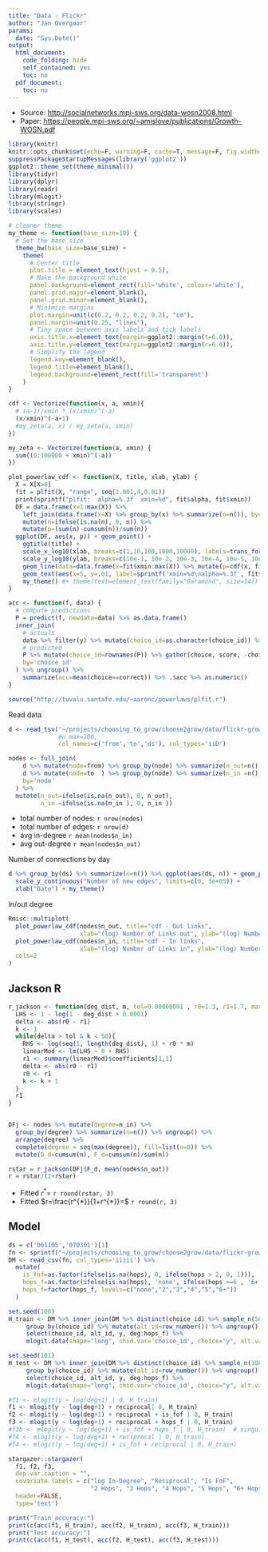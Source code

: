 ```yaml
---
title: "Data - Flickr"
author: "Jan Overgoor"
params:
  date: "Sys.Date()"
output:
  html_document:
    code_folding: hide
    self_contained: yes
    toc: no
  pdf_document:
    toc: no
---
```


* Source: [http://socialnetworks.mpi-sws.org/data-wosn2008.html](http://socialnetworks.mpi-sws.org/data-wosn2008.html)
* Paper:  [https://people.mpi-sws.org/~amislove/publications/Growth-WOSN.pdf](https://people.mpi-sws.org/~amislove/publications/Growth-WOSN.pdf)



```r
library(knitr)
knitr::opts_chunk$set(echo=F, warning=F, cache=T, message=F, fig.width=6, fig.height=2.5)
suppressPackageStartupMessages(library('ggplot2'))
ggplot2::theme_set(theme_minimal())
library(tidyr)
library(dplyr)
library(readr)
library(mlogit)
library(stringr)
library(scales)
```

```r
# cleaner theme
my_theme <- function(base_size=10) {
  # Set the base size
  theme_bw(base_size=base_size) +
    theme(
      # Center title
      plot.title = element_text(hjust = 0.5),
      # Make the background white
      panel.background=element_rect(fill='white', colour='white'),
      panel.grid.major=element_blank(),
      panel.grid.minor=element_blank(),
      # Minimize margins
      plot.margin=unit(c(0.2, 0.2, 0.2, 0.2), "cm"),
      panel.margin=unit(0.25, "lines"),
      # Tiny space between axis labels and tick labels
      axis.title.x=element_text(margin=ggplot2::margin(t=6.0)),
      axis.title.y=element_text(margin=ggplot2::margin(r=6.0)),
      # Simplify the legend
      legend.key=element_blank(),
      legend.title=element_blank(),
      legend.background=element_rect(fill='transparent')
    )
}

cdf <- Vectorize(function(x, a, xmin){
  # (a-1)/xmin * (x/xmin)^(-a)
  (x/xmin)^(-a+1)
  #my_zeta(a, x) / my_zeta(a, xmin)
})

my_zeta <- Vectorize(function(a, xmin) {
  sum((0:100000 + xmin)^(-a))
})

plot_powerlaw_cdf <- function(X, title, xlab, ylab) {
  X = X[X>0]
  fit = plfit(X, "range", seq(1.001,4,0.01))
  print(sprintf("plfit:  alpha=%.3f  xmin=%d", fit$alpha, fit$xmin))
  DF = data.frame(x=1:max(X)) %>%
    left_join(data.frame(x=X) %>% group_by(x) %>% summarize(n=n()), by='x') %>%
    mutate(n=ifelse(is.na(n), 0, n)) %>%
    mutate(p=(sum(n)-cumsum(n))/sum(n))
  ggplot(DF, aes(x, p)) + geom_point() +
    ggtitle(title) +
    scale_x_log10(xlab, breaks=c(1,10,100,1000,10000), labels=trans_format('log10', math_format(10^.x))) +
    scale_y_log10(ylab, breaks=c(10e-1, 10e-2, 10e-3, 10e-4, 10e-5, 10e-6, 10e-7), labels=trans_format('log10', math_format(10^.x))) +
    geom_line(data=data.frame(x=fit$xmin:max(X)) %>% mutate(p=cdf(x, fit$alpha, fit$xmin)*DF$p[fit$xmin]), color='red') +
    geom_text(aes(x=5, y=.01, label=sprintf('xmin=%d\nalpha=%.3f', fit$xmin,  fit$alpha))) +
    my_theme() #+ theme(text=element_text(family="Garamond", size=14))
}

acc <- function(f, data) {
  # compute predictions
  P = predict(f, newdata=data) %>% as.data.frame()
  inner_join(
    # actuals
    data %>% filter(y) %>% mutate(choice_id=as.character(choice_id)) %>% select(choice_id, correct=alt_id),
    # predicted
    P %>% mutate(choice_id=rownames(P)) %>% gather(choice, score, -choice_id) %>% group_by(choice_id) %>% filter(score==max(score)),
    by='choice_id'
  ) %>% ungroup() %>%
    summarize(acc=mean(choice==correct)) %>% .$acc %>% as.numeric()
}
```

```r
source("http://tuvalu.santafe.edu/~aaronc/powerlaws/plfit.r")
```

Read data

```r
d <- read_tsv("~/projects/choosing_to_grow/choose2grow/data/flickr-growth.txt.gz",
              #n_max=100,
              col_names=c('from','to','ds'), col_types='iiD')

nodes <- full_join(
    d %>% mutate(node=from) %>% group_by(node) %>% summarize(n_out=n(), first_out=min(ds)),
    d %>% mutate(node=to  ) %>% group_by(node) %>% summarize(n_in =n(), first_in =max(ds)),
    by='node'
  ) %>%
  mutate(n_out=ifelse(is.na(n_out), 0, n_out),
         n_in =ifelse(is.na(n_in ), 0, n_in ))
```

* total number of nodes: `r nrow(nodes)`
* total number of edges: `r nrow(d)`
* avg in-degree `r mean(nodes$n_in)`
* avg out-degree `r mean(nodes$n_out)`

Number of connections by day

```r
d %>% group_by(ds) %>% summarize(n=n()) %>% ggplot(aes(ds, n)) + geom_point() +
  scale_y_continuous("Number of new edges", limits=c(0, 3e+05)) +
  xlab("Date") + my_theme()
```

In/out degree

```r
Rmisc::multiplot(
  plot_powerlaw_cdf(nodes$n_out, title="cdf - Out links",
                    xlab="(log) Number of Links out", ylab="(log) Number of Accounts"),
  plot_powerlaw_cdf(nodes$n_in, title="cdf - In links",
                    xlab="(log) Number of Links in", ylab="(log) Number of Accounts"),
  cols=2
)
```


## Jackson R

```r
r_jackson <- function(deg_dist, m, tol=0.00000001 , r0=1.3, r1=1.7, max_iter=500){
  LHS <- 1 - log(1 - deg_dist + 0.0001)
  delta <- abs(r0 - r1)
  k <- 1
  while(delta > tol & k < 50){
    RHS <- log(seq(1, length(deg_dist), 1) + r0 * m)
    linearMod <- lm(LHS ~ 0 + RHS)
    r1 <- summary(linearMod)$coefficients[1,1]
    delta <- abs(r0 - r1)
    r0 <- r1
    k <- k + 1
  }
  r1
}


DFj <- nodes %>% mutate(degree=n_in) %>%
  group_by(degree) %>% summarize(n=n()) %>% ungroup() %>%
  arrange(degree) %>%
  complete(degree = seq(max(degree)), fill=list(n=0)) %>%
  mutate(D_d=cumsum(n), F_d=cumsum(n)/sum(n))

rstar = r_jackson(DFj$F_d, mean(nodes$n_out))
r = rstar/(1+rstar)
```

* Fitted $r^{*}=$ `r round(rstar, 3)`
* Fitted $r=\frac{r^{*}}{1+r^{*}}=$ `r round(r, 3)`


## Model

```r
ds = c('061105','070301')[1]
fn <- sprintf("~/projects/choosing_to_grow/choose2grow/data/flickr-growth_choices_%s.csv", ds)
DM <- read_csv(fn, col_types='iiiii') %>%
  mutate(
    is_fof=as.factor(ifelse(is.na(hops), 0, ifelse(hops > 2, 0, 1))),
    hops_f=as.factor(ifelse(is.na(hops), 'none', ifelse(hops >=6 , '6+', as.character(hops)))),
    hops_f=factor(hops_f, levels=c("none","2","3","4","5","6+"))
  )
```

```r
set.seed(100)
H_train <- DM %>% inner_join(DM %>% distinct(choice_id) %>% sample_n(5000), by='choice_id') %>%
     group_by(choice_id) %>% mutate(alt_id=row_number()) %>% ungroup() %>%
     select(choice_id, alt_id, y, deg:hops_f) %>%
     mlogit.data(shape="long", chid.var='choice_id', choice="y", alt.var='alt_id')

set.seed(101)
H_test <- DM %>% inner_join(DM %>% distinct(choice_id) %>% sample_n(1000), by='choice_id') %>%
     group_by(choice_id) %>% mutate(alt_id=row_number()) %>% ungroup() %>%
     select(choice_id, alt_id, y, deg:hops_f) %>%
     mlogit.data(shape="long", chid.var='choice_id', choice="y", alt.var='alt_id')
```

```r
#f1 <- mlogit(y ~ log(deg+1) | 0, H_train)
f1 <- mlogit(y ~ log(deg+1) + reciprocal| 0, H_train)
f2 <- mlogit(y ~ log(deg+1) + reciprocal + is_fof | 0, H_train)
f3 <- mlogit(y ~ log(deg+1) + reciprocal + hops_f | 0, H_train)
#f3b <- mlogit(y ~ log(deg+1) + is_fof + hops_f | 0, H_train)  # singular
#f4 <- mlogit(y ~ log(deg+1) + reciprocal | 0, H_train)
#f4 <- mlogit(y ~ log(deg+1) + is_fof + reciprocal | 0, H_train)
```

```r
stargazer::stargazer(
  f1, f2, f3,
  dep.var.caption = "",
  covariate.labels = c("log In-Degree", "Reciprocal", "Is FoF",
                       "2 Hops", "3 Hops", "4 Hops", "5 Hops", "6+ Hops"),
  header=FALSE, 
  type='text')
```

```r
print("Train accuracy:")
print(c(acc(f1, H_train), acc(f2, H_train), acc(f3, H_train)))
print("Test accuracy:")
print(c(acc(f1, H_test), acc(f2, H_test), acc(f3, H_test)))

```
